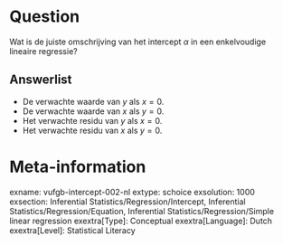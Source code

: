 Question
========
Wat is de juiste omschrijving van het intercept *α* in een enkelvoudige lineaire regressie?

Answerlist
----------
* De verwachte waarde van $y$ als $x = 0$.
* De verwachte waarde van $x$ als $y = 0$.
* Het verwachte residu van $y$ als $x = 0$.
* Het verwachte residu van $x$ als $y = 0$.

Meta-information
================
exname: vufgb-intercept-002-nl
extype: schoice
exsolution: 1000
exsection: Inferential Statistics/Regression/Intercept, Inferential Statistics/Regression/Equation, Inferential Statistics/Regression/Simple linear regression
exextra[Type]: Conceptual
exextra[Language]: Dutch
exextra[Level]: Statistical Literacy
